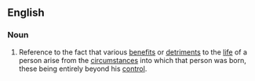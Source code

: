 ==English==
===Noun===
{{en-noun|sg=[[accident]] of [[birth]]|accidents of birth}}
# {{idiom}} Reference to the fact that various [[benefit]]s or [[detriment]]s to the [[life]] of a person arise from the [[circumstance]]s into which that person was born, these being entirely beyond his [[control]].